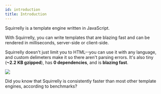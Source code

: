 ```yaml
---
id: introduction
title: Introduction
---
```



Squirrelly is a template engine written in JavaScript.

With Squirrelly, you can write templates that are blazing fast and can be rendered in milliseconds, server-side or client-side.

Squirrelly doesn't just limit you to HTML--you can use it with any language, and custom delimeters make it so there aren't parsing errors. It's also tiny (**~2.2 KB gzipped**), has **0 dependencies**, and is **blazing fast**.

![](https://img.shields.io/bundlephobia/minzip/squirrelly.svg)

<Hint type="note">

Did you know that Squirrelly is consistently faster than most other template engines, according to benchmarks?

</Hint>
